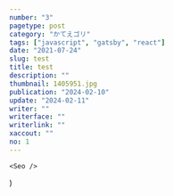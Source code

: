 ```yaml
---
number: "3"
pagetype: post
category: "かてえゴリ"
tags: ["javascript", "gatsby", "react"]
date: "2021-07-24"
slug: test
title: test
description: ""
thumbnail: 1405951.jpg
publication: "2024-02-10"
update: "2024-02-11"
writer: ""
writerface: ""
writerlink: ""
xaccout: ""
no: 1
---
```



<HeadlineInfo
    tags={props.pageContext.frontmatter.tags}
    title={props.pageContext.frontmatter.title}
    publication={props.pageContext.frontmatter.publication}
    category={props.pageContext.frontmatter.category}
    update={props.pageContext.frontmatter.update}
/>

    <Seo />
)